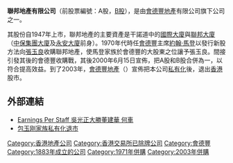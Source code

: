 '''聯邦地產有限公司'''（前股票編號：A股{{hkex2|77}}，[[B股|B股]]{{hkex2|228}}），是由[[會德豐地產|會德豐地產]]有限公司旗下公司之一。

其股份自1947年上市，聯邦地產的主要資產是干諾道中的[[國際大廈|國際大廈]]與[[永安集團大廈|聯邦大廈]]（[[中保集團大廈|中保集團大廈]]及[[永安大廈|永安大廈]]前身）。1970年代時任[[會德豐|會德豐]]主席[[約翰·馬登|約翰·馬登]]以發行新股方法向[[張玉良|張玉良]]收購聯邦地產，使馬登家族於會德豐的大股東之位讓予張玉良。間接引發其後的會德豐收購戰，其後2000年6月15日宣佈，把A股和B股合併為一，以符合提高效益。到了2003年，[[會德豐地產|會德豐地產]]（{{hkex2|0049}}）宣佈把本公司[[私有化|私有化]]後，退出[[香港|香港]]股市。

==外部連結==
*[http://hk.apple.nextmedia.com/template/apple/art_main.php?iss_id=20050524&sec_id=15307&subsec_id=15326&art_id=4910292&cat_id=51 Earnings Per Staff 吳光正大勝董建華 何車]
*[http://blog.cnfol.com/duoduo88/article/929993.html 包玉刚家族私有化退市]
{{九龍倉集團/會德豐}}

[[Category:香港地產公司|Category:香港地產公司]]
[[Category:香港交易所已除牌公司|Category:香港交易所已除牌公司]]
[[Category:會德豐|Category:會德豐]]
[[Category:1883年成立的公司|Category:1883年成立的公司]]
[[Category:1971年併購|Category:1971年併購]]
[[Category:2003年併購|Category:2003年併購]]
{{stub}}